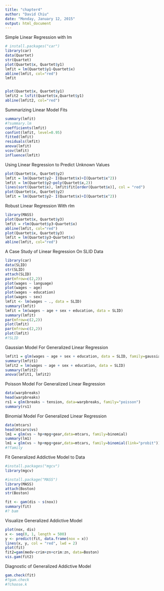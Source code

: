 ```yaml
---
title: "chapter4"
author: "David Chiu"
date: "Monday, January 12, 2015"
output: html_document
---
```


Simple Linear Regression with lm

```r
# install.packages("car")
library(car)
data(Quartet)
str(Quartet)
plot(Quartet$x, Quartet$y1)
lmfit = lm(Quartet$y1~Quartet$x)
abline(lmfit, col="red")   
lmfit


plot(Quartet$x, Quartet$y1)
lmfit2 = lsfit(Quartet$x,Quartet$y1)
abline(lmfit2, col="red")  


```

Summarizing Linear Model Fits

```r
summary(lmfit)
#?summary.lm
coefficients(lmfit)
confint(lmfit, level=0.95) 
fitted(lmfit) 
residuals(lmfit) 
anova(lmfit) 
vcov(lmfit) 
influence(lmfit)

```
Using Linear Regression to Predict Unknown Values

```r
plot(Quartet$x, Quartet$y2)
lmfit = lm(Quartet$y2~ I(Quartet$x)+I(Quartet$x^2))
lmfit = lm(Quartet$y2~poly(Quartet$x,2))
lines(sort(Quartet$x), lmfit$fit[order(Quartet$x)], col = "red")
plot(Quartet$x, Quartet$y2)
lmfit = lm(Quartet$y2~ I(Quartet$x)+I(Quartet$x^2))
```

Robust Linear Regression With rlm 

```r
library(MASS)
plot(Quartet$x, Quartet$y3)
lmfit = rlm(Quartet$y3~Quartet$x)
abline(lmfit, col="red")
plot(Quartet$x, Quartet$y3)
lmfit = lm(Quartet$y3~Quartet$x)
abline(lmfit, col="red")
```

A Case Study of Linear Regression On SLID Data

```r
library(car)
data(SLID)
str(SLID)
attach(SLID)
par(mfrow=c(2,2))
plot(wages ~ language)
plot(wages ~ age)
plot(wages ~ education)
plot(wages ~ sex)
lmfit <- lm(wages ~ ., data = SLID)
summary(lmfit)
lmfit = lm(wages ~ age + sex + education, data = SLID)
summary(lmfit)
par(mfrow=c(2,2))
plot(lmfit)
par(mfrow=c(2,2))
plot(lmfit)
#?SLID
```

Gaussian Model For Generalized Linear Regression
```r
lmfit1 = glm(wages ~ age + sex + education, data = SLID, family=gaussian)
summary(lmfit1)
lmfit2 = lm(wages ~ age + sex + education, data = SLID)
summary(lmfit2)
anova(lmfit1, lmfit2)
```

Poisson Model For Generalized Linear Regression 

```r
data(warpbreaks)
head(warpbreaks)
rs1 = glm(breaks ~ tension, data=warpbreaks, family="poisson")
summary(rs1)
```
Binomial Model For Generalized Linear Regression 
```r
data(mtcars)
head(mtcars$vs)
lm1 = glm(vs ~ hp+mpg+gear,data=mtcars, family=binomial)
summary(lm1)
lm1 = glm(vs ~ hp+mpg+gear,data=mtcars, family=binomial(link="probit"))
#?family
```
Fit Generalized Addictive Model to Data
```r
#install.packages("mgcv")
library(mgcv)

#install.package("MASS")
library(MASS)
attach(Boston)
str(Boston)

fit <- gam(dis ~ s(nox))
summary(fit)
#? bam

```
Visualize Generalized Addictive Model
```r
plot(nox, dis)
x <- seq(0, 1, length = 500)
y <- predict(fit, data.frame(nox = x))
lines(x, y, col = "red", lwd = 2)
plot(fit)
fit2=gam(medv~crim+zn+crim:zn, data=Boston)
vis.gam(fit2)
```

Diagnostic of Generalized Addictive Model 

```r
gam.check(fit)
#?gam.check
#?choose.k
```